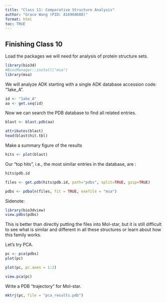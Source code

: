 ```yaml
---
title: "Class 11: Comparative Structure Analysis"
author: "Grace Wang (PID: A16968688)"
format: html
toc: TRUE
---
```


## Finishing Class 10

Load the packages we will need for analysis of protein structure sets. 

```r
library(bio3d)
#BiocManager::install("msa")
library(msa)
```

We will analyze ADK starting with a single ADK database accession code: "1ake_A". 

```r
id <- "1ake_A"
aa <- get.seq(id)
```

Now we can search the PDB database to find all related entries. 

```r
blast <- blast.pdb(aa)
```

```r
attributes(blast)
head(blast$hit.tbl)
```

Make a summary figure of the results

```r
hits <- plot(blast)
```

Our "top hits", i.e., the most similar entries in the database, are :

```r
hits$pdb.id
```

```r
files <- get.pdb(hits$pdb.id, path="pdbs", split=TRUE, gzip=TRUE)
```

```r
pdbs <- pdbaln(files, fit = TRUE, exefile = "msa")
```

Sidenote:

```r
library(bio3dview)
view.pdbs(pdbs)
```

This is better than directly putting the files into Mol-star, but it is still difficult to see what is similar and different in all these structures or learn about how this family works. 

Let's try PCA. 

```r
pc <- pca(pdbs)
plot(pc)
```

```r
plot(pc, pc.axes = 1:2)
```

```r
view.pca(pc)
```

Write a PDB "trajectory" for Mol-star. 

```r
mktrj(pc, file = "pca_results.pdb")
```

